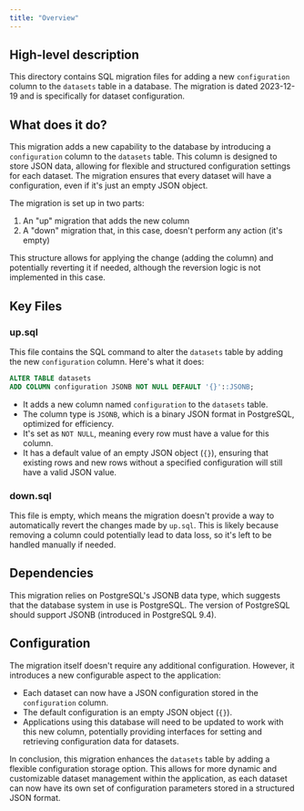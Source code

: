 ```yaml
---
title: "Overview"
---
```


## High-level description
This directory contains SQL migration files for adding a new `configuration` column to the `datasets` table in a database. The migration is dated 2023-12-19 and is specifically for dataset configuration.

## What does it do?
This migration adds a new capability to the database by introducing a `configuration` column to the `datasets` table. This column is designed to store JSON data, allowing for flexible and structured configuration settings for each dataset. The migration ensures that every dataset will have a configuration, even if it's just an empty JSON object.

The migration is set up in two parts:
1. An "up" migration that adds the new column
2. A "down" migration that, in this case, doesn't perform any action (it's empty)

This structure allows for applying the change (adding the column) and potentially reverting it if needed, although the reversion logic is not implemented in this case.

## Key Files

### up.sql
This file contains the SQL command to alter the `datasets` table by adding the new `configuration` column. Here's what it does:

```sql
ALTER TABLE datasets
ADD COLUMN configuration JSONB NOT NULL DEFAULT '{}'::JSONB;
```

- It adds a new column named `configuration` to the `datasets` table.
- The column type is `JSONB`, which is a binary JSON format in PostgreSQL, optimized for efficiency.
- It's set as `NOT NULL`, meaning every row must have a value for this column.
- It has a default value of an empty JSON object (`{}`), ensuring that existing rows and new rows without a specified configuration will still have a valid JSON value.

### down.sql
This file is empty, which means the migration doesn't provide a way to automatically revert the changes made by `up.sql`. This is likely because removing a column could potentially lead to data loss, so it's left to be handled manually if needed.

## Dependencies
This migration relies on PostgreSQL's JSONB data type, which suggests that the database system in use is PostgreSQL. The version of PostgreSQL should support JSONB (introduced in PostgreSQL 9.4).

## Configuration
The migration itself doesn't require any additional configuration. However, it introduces a new configurable aspect to the application:

- Each dataset can now have a JSON configuration stored in the `configuration` column.
- The default configuration is an empty JSON object (`{}`).
- Applications using this database will need to be updated to work with this new column, potentially providing interfaces for setting and retrieving configuration data for datasets.

In conclusion, this migration enhances the `datasets` table by adding a flexible configuration storage option. This allows for more dynamic and customizable dataset management within the application, as each dataset can now have its own set of configuration parameters stored in a structured JSON format.